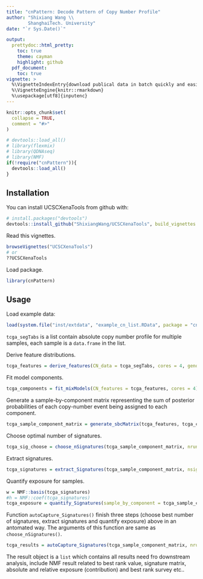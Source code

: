 ```yaml
---
title: "cnPattern: Decode Pattern of Copy Number Profile"
author: "Shixiang Wang \\
        ShanghaiTech. University"
date: "`r Sys.Date()`"

output:
  prettydoc::html_pretty:
    toc: true
    theme: cayman
    highlight: github
  pdf_document:
    toc: true
vignette: >
  %\VignetteIndexEntry{download publical data in batch quickly and easily}
  %\VignetteEngine{knitr::rmarkdown}
  %\usepackage[utf8]{inputenc}
---
```


```r
knitr::opts_chunk$set(
  collapse = TRUE,
  comment = "#>"
)
```

```r
# devtools::load_all()
# library(flexmix)
# library(QDNAseq)
# library(NMF)
if(!require("cnPattern")){
  devtools::load_all()
}
```

## Installation


You can install UCSCXenaTools from github with:

```r
# install.packages("devtools")
devtools::install_github("ShixiangWang/UCSCXenaTools", build_vignettes = TRUE)
```

Read this vignettes.

```r
browseVignettes("UCSCXenaTools")
# or
??UCSCXenaTools
```

Load package.

```r
library(cnPattern)
```


## Usage

Load example data:

```r
load(system.file("inst/extdata", "example_cn_list.RData", package = "cnPattern"))
```

`tcga_segTabs` is a list contain absolute copy number profile for multiple samples, each sample is a `data.frame` in the list.

Derive feature distributions.

```r
tcga_features = derive_features(CN_data = tcga_segTabs, cores = 4, genome_build = "hg19")
```

Fit model components.

```r
tcga_components = fit_mixModels(CN_features = tcga_features, cores = 4)
```

Generate a sample-by-component matrix representing the sum of posterior probabilities of each copy-number event being assigned to each component.

```r
tcga_sample_component_matrix = generate_sbcMatrix(tcga_features, tcga_components, cores = 4)
```


Choose optimal number of signatures.

```r
tcga_sig_choose = choose_nSignatures(tcga_sample_component_matrix, nrun = 10, cores = 4)
```

Extract signatures.

```r
tcga_signatures = extract_Signatures(tcga_sample_component_matrix, nsig = 3, cores = 4)
```

Quantify exposure for samples.

```r
w = NMF::basis(tcga_signatures)
#h = NMF::coef(tcga_signatures)
tcga_exposure = quantify_Signatures(sample_by_component = tcga_sample_component_matrix, component_by_signature = w)
```

Function `autoCapture_Signatures()` finish three steps (choose best number of signatures, extract signatures and quantify exposure) above in an  antomated way. The arguments of this function are same as `choose_nSignatures()`.

```r
tcga_results = autoCapture_Signatures(tcga_sample_component_matrix, nrun=10, cores = 4)
```

The result object is a `list` which contains all results need fro downstream analysis, include NMF result related to best rank value, signature matrix, absolute and relative exposure (contribution) and best rank survey etc..
 
